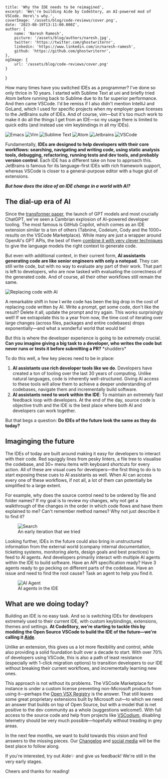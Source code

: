     title: 'Why the IDE needs to be reimagined',
    excerpt: 'We\'re building Aide by CodeStory, an AI-powered mod of VSCode. Here\'s why.',
    coverImage: '/assets/blog/code-reviews/cover.png',
    date: '2023-08-19T13:11:00.000Z',
    author: {
        name: 'Naresh Ramesh',
        picture: '/assets/blog/authors/naresh.jpg',
        twitter: 'https://twitter.com/ghostwriternr',
        linkedin: 'https://www.linkedin.com/in/naresh-ramesh',
        github: 'https://github.com/ghostwriternr',
    },
    ogImage: {
        url: '/assets/blog/code-reviews/cover.png'
    }
}

How many times have you switched IDEs as a programmer? I've done so only thrice in 10 years. I started with Sublime Text at uni and briefly tried Atom before running back to Sublime due to its far superior performance. And then came VSCode. I'd be remiss if I also didn't mention IntelliJ and GoLand, which I used for specific projects when my employer gave licenses to the JetBrains suite of IDEs. And of course, vim—but it's too much work to make it do all the things I get from an IDE—so my usage there is limited to quick edits (and instead use vim keybindings in all my IDEs).

<div className="flex flex-row flex-wrap items-center justify-center mb-6">
    <img src="/assets/blog/why-an-ide/emacs.svg" alt="Emacs" style={{height: "72px", width: "auto", marginRight: "6px"}} />
    <img src="/assets/blog/why-an-ide/vim.svg" alt="Vim" style={{height: "72px", width: "auto", marginRight: "6px"}} />
    <img src="/assets/blog/why-an-ide/sublime_text.svg" alt="Sublime Text" style={{height: "72px", width: "auto", marginRight: "6px"}} />
    <img src="/assets/blog/why-an-ide/atom.svg" alt="Atom" style={{height: "72px", width: "auto", marginRight: "6px"}} />
    <img src="/assets/blog/why-an-ide/jb_square.svg" alt="Jetbrains" style={{height: "72px", width: "auto", marginRight: "6px"}} />
    <img src="/assets/blog/why-an-ide/vscode.svg" alt="VSCode" style={{height: "72px", width: "auto"}} />
</div>

Fundamentally, **IDEs are designed to help developers with their core workflows: searching, navigating and writing code, using static analysis tools, debugging, refactoring, running tests and dev tools, and probably version control**. Each IDE has a different take on how to approach this. JetBrains is famous for its language-first IDEs with rich framework support, whereas VSCode is closer to a general-purpose editor with a huge glut of extensions.

**_But how does the idea of an IDE change in a world with AI?_**

## The dial-up era of AI

Since the [transformer paper](https://arxiv.org/abs/1706.03762), the launch of GPT models and most crucially ChatGPT, we've seen a Cambrian explosion of AI-powered developer tooling. The most famous is GitHub Copilot, which comes as an IDE extension similar to a ton of others (Tabnine, Codeium, Cody and the 1000+ results on the VSCode Marketplace). While many are just a wrapper around OpenAI's GPT APIs, the best of them [combine it with very clever techniques](https://thakkarparth007.github.io/copilot-explorer/posts/copilot-internals.html) to give the language models the right context to generate code.

But even with additional context, in their current form, **AI assistants generating code are like senior engineers with only a notepad**. They can still write code, but with no way to evaluate any part of their work. That part is left to developers, who are now tasked with evaluating the correctness of the generated code. And of course, all their other workflows still remain the same.

![Replacing code with AI](/assets/blog/why-an-ide/replacing_code.gif)

A remarkable shift in how I write code has been the big drop in the cost of replacing code written by AI. Write a prompt, get some code, don't like the result? Delete it all, update the prompt and try again. This works surprisingly well! If we extrapolate this to a year from now, the time cost of iterating over large changes (across files, packages and entire codebases) drops exponentially—and what a wonderful world that would be!

But this is where the developer experience is going to be extremely crucial. **Can you imagine giving a big task to a developer, who writes the code but never runs or tests it before submitting a PR?** \*shudders\*

To do this well, a few key pieces need to be in place:

1. **AI assistants use rich developer tools like we do**. Developers have created a ton of tooling over the last 30 years of computing. Unlike natural languages, code is inherently well-structured. Giving AI access to these tools will allow them to achieve a deeper understanding of codebases, navigate them and incrementally build software.
2. **AI assistants need to work within the IDE**: To maintain an extremely fast feedback loop with developers. At the end of the day, source code is objective truth and the IDE is the best place where both AI and developers can work together.

But that begs a question: **Do IDEs of the future look the same as they do today?**

## Imaginging the future

The IDEs of today are built around making it easy for developers to interact with their code. Red squiggly lines from pesky linters, a file tree to visualise the codebase, and 30+ menu items with keyboard shortcuts for every action. All of these are visual cues for developers—the first thing to do is to start exposing these cues to AI assistants as well. When AI can access every one of these workflows, if not all, a lot of them can potentially be simplified to a large extent.

For example, why does the source control need to be ordered by file and folder names? If my goal is to review my changes, why not get a walkthrough of the changes in the order in which code flows and have them explained to me? Can't remember method names? Why not just describe it to find it?

<figure className="flex flex-col items-center">
    <img src="/images/home/nlp-search.png" alt="Search" className="w-full" />
    <figcaption className="text-center pt-2 font-semibold">An early iteration that we tried</figcaption>
</figure>

Looking further, IDEs in the future could also bring in unstructured information from the external world (company internal documentation, ticketing systems, monitoring alerts, design goals and best practices) to feed to AI agents. And developers primarily interact with multiple AI agents within the IDE to build software. Have an API specification ready? Have 3 agents ready to go pecking on different parts of the codebase. Have an issue and need to find the root cause? Task an agent to help you find it.

<figure className="flex flex-col items-center">
    <img src="/assets/blog/why-an-ide/debugging.gif" alt="AI Agent" />
    <figcaption className="text-center pt-2 font-semibold">AI agents in the IDE</figcaption>
</figure>

## What are we doing today?

Building an IDE is no easy task. And so is switching IDEs for developers extremely used to their current IDE, with custom keybindings, extensions, themes and settings. **At CodeStory, we're starting to tackle this by modding the Open Source VSCode to build the IDE of the future—we're calling it [Aide](https://codestory.ai)**.

Unlike an extension, this gives us a lot more flexibility and control, while also providing a solid foundation built over a decade to start. With over 70% of developers using VSCode, this is also a path of least resistance (especially with 1-click migration options) to transition developers to our IDE without breaking their current workflows, and incrementally learning new ones.

This approach is not without its problems. The VSCode Marketplace for instance is under a custom license preventing non-Microsoft products from using it—perhaps the [Open VSX Registry](https://open-vsx.org) is the answer. That still leaves some great proprietary extensions built by Microsoft out—to which we need an answer that builds on top of Open Source, but with a model that is net positive to the dev community as a whole (suggestions welcome!). With full access to the source code and help from projects like [VSCodium](https://vscodium.com), disabling telemetry should be very much possible—hopefully without treading in grey areas.

In the next few months, we want to build towards this vision and find answers to the missing pieces. Our [Changelog](/changelog) and [social media](https://twitter.com/codestoryai) will be the best place to follow along.

If you're interested, try out Aide✨ and give us feedback! We're still in the very early stages.

Cheers and thanks for reading!
